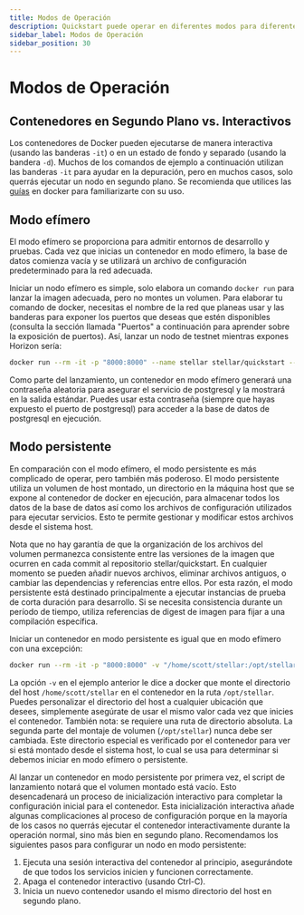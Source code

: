 ```yaml
---
title: Modos de Operación
description: Quickstart puede operar en diferentes modos para diferentes casos de uso
sidebar_label: Modos de Operación
sidebar_position: 30
---
```


# Modos de Operación

## Contenedores en Segundo Plano vs. Interactivos

Los contenedores de Docker pueden ejecutarse de manera interactiva (usando las banderas `-it`) o en un estado de fondo y separado (usando la bandera `-d`). Muchos de los comandos de ejemplo a continuación utilizan las banderas `-it` para ayudar en la depuración, pero en muchos casos, solo querrás ejecutar un nodo en segundo plano. Se recomienda que utilices las [guías](https://docs.docker.com/get-started) en docker para familiarizarte con su uso.

## Modo efímero

El modo efímero se proporciona para admitir entornos de desarrollo y pruebas. Cada vez que inicias un contenedor en modo efímero, la base de datos comienza vacía y se utilizará un archivo de configuración predeterminado para la red adecuada.

Iniciar un nodo efímero es simple, solo elabora un comando `docker run` para lanzar la imagen adecuada, pero no montes un volumen. Para elaborar tu comando de docker, necesitas el nombre de la red que planeas usar y las banderas para exponer los puertos que deseas que estén disponibles (consulta la sección llamada "Puertos" a continuación para aprender sobre la exposición de puertos). Así, lanzar un nodo de testnet mientras expones Horizon sería:

```sh
docker run --rm -it -p "8000:8000" --name stellar stellar/quickstart --testnet
```

Como parte del lanzamiento, un contenedor en modo efímero generará una contraseña aleatoria para asegurar el servicio de postgresql y la mostrará en la salida estándar. Puedes usar esta contraseña (siempre que hayas expuesto el puerto de postgresql) para acceder a la base de datos de postgresql en ejecución.

## Modo persistente

En comparación con el modo efímero, el modo persistente es más complicado de operar, pero también más poderoso. El modo persistente utiliza un volumen de host montado, un directorio en la máquina host que se expone al contenedor de docker en ejecución, para almacenar todos los datos de la base de datos así como los archivos de configuración utilizados para ejecutar servicios. Esto te permite gestionar y modificar estos archivos desde el sistema host.

Nota que no hay garantía de que la organización de los archivos del volumen permanezca consistente entre las versiones de la imagen que ocurren en cada commit al repositorio stellar/quickstart. En cualquier momento se pueden añadir nuevos archivos, eliminar archivos antiguos, o cambiar las dependencias y referencias entre ellos. Por esta razón, el modo persistente está destinado principalmente a ejecutar instancias de prueba de corta duración para desarrollo. Si se necesita consistencia durante un período de tiempo, utiliza referencias de digest de imagen para fijar a una compilación específica.

Iniciar un contenedor en modo persistente es igual que en modo efímero con una excepción:

```sh
docker run --rm -it -p "8000:8000" -v "/home/scott/stellar:/opt/stellar" --name stellar stellar/quickstart --testnet
```

La opción `-v` en el ejemplo anterior le dice a docker que monte el directorio del host `/home/scott/stellar` en el contenedor en la ruta `/opt/stellar`. Puedes personalizar el directorio del host a cualquier ubicación que desees, simplemente asegúrate de usar el mismo valor cada vez que inicies el contenedor. También nota: se requiere una ruta de directorio absoluta. La segunda parte del montaje de volumen (`/opt/stellar`) nunca debe ser cambiada. Este directorio especial es verificado por el contenedor para ver si está montado desde el sistema host, lo cual se usa para determinar si debemos iniciar en modo efímero o persistente.

Al lanzar un contenedor en modo persistente por primera vez, el script de lanzamiento notará que el volumen montado está vacío. Esto desencadenará un proceso de inicialización interactivo para completar la configuración inicial para el contenedor. Esta inicialización interactiva añade algunas complicaciones al proceso de configuración porque en la mayoría de los casos no querrás ejecutar el contenedor interactivamente durante la operación normal, sino más bien en segundo plano. Recomendamos los siguientes pasos para configurar un nodo en modo persistente:

1. Ejecuta una sesión interactiva del contenedor al principio, asegurándote de que todos los servicios inicien y funcionen correctamente.
2. Apaga el contenedor interactivo (usando Ctrl-C).
3. Inicia un nuevo contenedor usando el mismo directorio del host en segundo plano.
